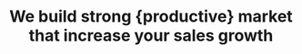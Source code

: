 ---
title: "We build strong {productive} market that increase your sales growth"
description: "We bet on brands that shift categories and add value to people's lives; and on founders who are motivated to shape"
features: 
  - title: "Productivity"
    description: "Giving consultancy for every financial projection report and analysis."
    icon: 
        light: "/assets/imgs/icon/icon-s-20-light.png"
        dark: "/assets/imgs/icon/icon-s-20.png"      
  - title: "Strategy"
    description: "Experiences your customers for more information about services."
    icon: 
        light: "/assets/imgs/icon/icon-s-20-light.png"
        dark: "/assets/imgs/icon/icon-s-20.png"
  - title: "Research"
    description: "The most completed powerful experience automation with built-in type."
    icon: 
        light: "/assets/imgs/icon/icon-s-20-light.png"
        dark: "/assets/imgs/icon/icon-s-20.png"
  - title: "Community"
    description: "Our quality policy: strict and effective management to have best band for you."
    icon: 
        light: "/assets/imgs/icon/icon-s-20-light.png"
        dark: "/assets/imgs/icon/icon-s-20.png"     
---